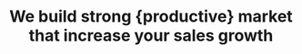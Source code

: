 ---
title: "We build strong {productive} market that increase your sales growth"
description: "We bet on brands that shift categories and add value to people's lives; and on founders who are motivated to shape"
features: 
  - title: "Productivity"
    description: "Giving consultancy for every financial projection report and analysis."
    icon: 
        light: "/assets/imgs/icon/icon-s-20-light.png"
        dark: "/assets/imgs/icon/icon-s-20.png"      
  - title: "Strategy"
    description: "Experiences your customers for more information about services."
    icon: 
        light: "/assets/imgs/icon/icon-s-20-light.png"
        dark: "/assets/imgs/icon/icon-s-20.png"
  - title: "Research"
    description: "The most completed powerful experience automation with built-in type."
    icon: 
        light: "/assets/imgs/icon/icon-s-20-light.png"
        dark: "/assets/imgs/icon/icon-s-20.png"
  - title: "Community"
    description: "Our quality policy: strict and effective management to have best band for you."
    icon: 
        light: "/assets/imgs/icon/icon-s-20-light.png"
        dark: "/assets/imgs/icon/icon-s-20.png"     
---